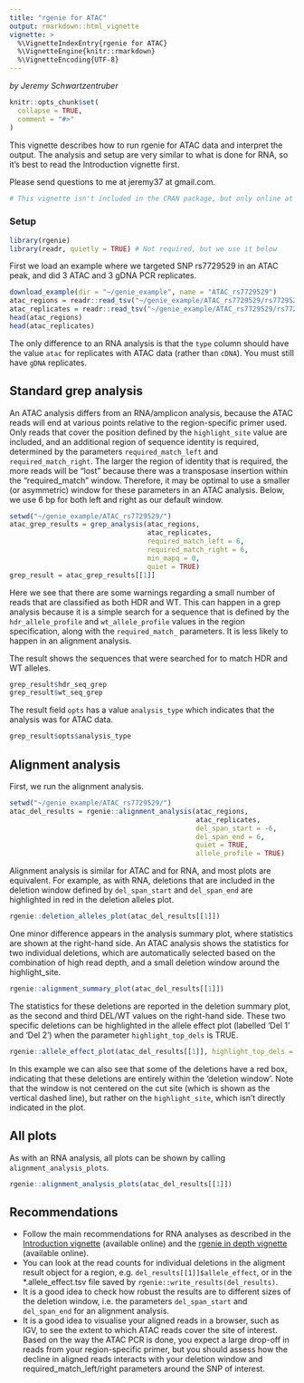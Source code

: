 ```yaml
---
title: "rgenie for ATAC"
output: rmarkdown::html_vignette
vignette: >
  %\VignetteIndexEntry{rgenie for ATAC}
  %\VignetteEngine{knitr::rmarkdown}
  %\VignetteEncoding{UTF-8}
---
```

*by Jeremy Schwartzentruber*

```r
knitr::opts_chunk$set(
  collapse = TRUE,
  comment = "#>"
)
```

This vignette describes how to run rgenie for ATAC data and interpret the output. The analysis and setup are very similar to what is done for RNA, so it's best to read the Introduction vignette first.

Please send questions to me at jeremy37 at gmail.com.

```r
# This vignette isn't included in the CRAN package, but only online at github.
```

### Setup

```r
library(rgenie)
library(readr, quietly = TRUE) # Not required, but we use it below
```

First we load an example where we targeted SNP rs7729529 in an ATAC peak, and did 3 ATAC and 3 gDNA PCR replicates.

```r
download_example(dir = "~/genie_example", name = "ATAC_rs7729529")
atac_regions = readr::read_tsv("~/genie_example/ATAC_rs7729529/rs7729529.genie_regions.tsv")
atac_replicates = readr::read_tsv("~/genie_example/ATAC_rs7729529/rs7729529.genie_replicates.tsv")
head(atac_regions)
head(atac_replicates)
```
The only difference to an RNA analysis is that the `type` column should have the value `atac` for replicates with ATAC data (rather than `cDNA`). You must still have `gDNA` replicates.


## Standard grep analysis

An ATAC analysis differs from an RNA/amplicon analysis, because the ATAC reads will end at various points relative to the region-specific primer used. Only reads that cover the position defined by the `highlight_site` value are included, and an additional region of sequence identity is required, determined by the parameters `required_match_left` and `required_match_right`. The larger the region of identity that is required, the more reads will be "lost" because there was a transposase insertion within the "required_match" window. Therefore, it may be optimal to use a smaller (or asymmetric) window for these parameters in an ATAC analysis. Below, we use 6 bp for both left and right as our default window.

```r
setwd("~/genie_example/ATAC_rs7729529/")
atac_grep_results = grep_analysis(atac_regions,
                                  atac_replicates,
                                  required_match_left = 6,
                                  required_match_right = 6,
                                  min_mapq = 0,
                                  quiet = TRUE)
grep_result = atac_grep_results[[1]]
```

Here we see that there are some warnings regarding a small number of reads that are classified as both HDR and WT. This can happen in a grep analysis because it is a simple search for a sequence that is defined by the `hdr_allele_profile` and `wt_allele_profile` values in the region specification, along with the `required_match_` parameters. It is less likely to happen in an alignment analysis.

The result shows the sequences that were searched for to match HDR and WT alleles.

```r
grep_result$hdr_seq_grep
grep_result$wt_seq_grep
```

The result field `opts` has a value `analysis_type` which indicates that the analysis was for ATAC data.

```r
grep_result$opts$analysis_type  
```


## Alignment analysis

First, we run the alignment analysis.

```r
setwd("~/genie_example/ATAC_rs7729529/")
atac_del_results = rgenie::alignment_analysis(atac_regions,
                                              atac_replicates,
                                              del_span_start = -6,
                                              del_span_end = 6,
                                              quiet = TRUE,
                                              allele_profile = TRUE)
```

Alignment analysis is similar for ATAC and for RNA, and most plots are equivalent. For example, as with RNA, deletions that are included in the deletion window defined by `del_span_start` and `del_span_end` are highlighted in red in the deletion alleles plot.

```r
rgenie::deletion_alleles_plot(atac_del_results[[1]])
```

One minor difference appears in the analysis summary plot, where statistics are shown at the right-hand side. An ATAC analysis shows the statistics for two individual deletions, which are automatically selected based on the combination of high read depth, and a small deletion window around the highlight_site.


```r
rgenie::alignment_summary_plot(atac_del_results[[1]])
```

The statistics for these deletions are reported in the deletion summary plot, as the second and third DEL/WT values on the right-hand side. These two specific deletions can be highlighted in the allele effect plot (labelled 'Del 1' and 'Del 2') when the parameter `highlight_top_dels` is TRUE.

```r
rgenie::allele_effect_plot(atac_del_results[[1]], highlight_top_dels = TRUE)
```

In this example we can also see that some of the deletions have a red box, indicating that these deletions are entirely within the 'deletion window'. Note that the window is not centered on the cut site (which is shown as the vertical dashed line), but rather on the `highlight_site`, which isn't directly indicated in the plot.


## All plots

As with an RNA analysis, all plots can be shown by calling `alignment_analysis_plots`.

```r
rgenie::alignment_analysis_plots(atac_del_results[[1]])
```


## Recommendations

* Follow the main recommendations for RNA analyses as described in the [Introduction vignette](https://htmlpreview.github.io/?https://github.com/Jeremy37/rgenie/blob/genie_atac/vignettes/introduction.html) (available online) and the [rgenie in depth vignette](https://htmlpreview.github.io/?https://github.com/Jeremy37/rgenie/blob/genie_atac/vignettes/advanced_rgenie.html) (available online).
* You can look at the read counts for individual deletions in the aligment result object for a region, e.g. `del_results[[1]]$allele_effect`, or in the *.allele_effect.tsv file saved by `rgenie::write_results(del_results)`.
* It is a good idea to check how robust the results are to different sizes of the deletion window, i.e. the parameters `del_span_start` and `del_span_end` for an alignment analysis.
* It is a good idea to visualise your aligned reads in a browser, such as IGV, to see the extent to which ATAC reads cover the site of interest. Based on the way the ATAC PCR is done, you expect a large drop-off in reads from your region-specific primer, but you should assess how the decline in aligned reads interacts with your deletion window and required_match_left/right parameters around the SNP of interest.
